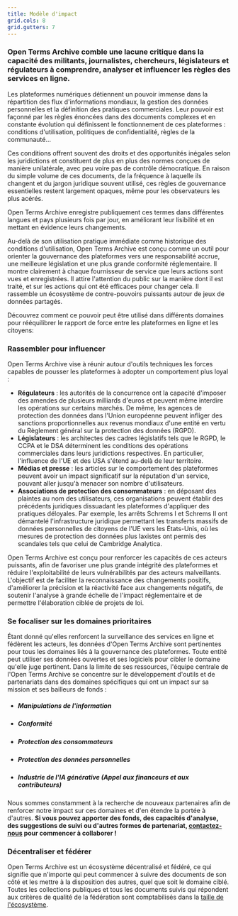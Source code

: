 ```yaml
---
title: Modèle d'impact
grid.cols: 8
grid.gutters: 7
---
```


### Open Terms Archive comble une lacune critique dans la capacité des militants, journalistes, chercheurs, législateurs et régulateurs à comprendre, analyser et influencer les règles des services en ligne.

Les plateformes numériques détiennent un pouvoir immense dans la répartition des flux d'informations mondiaux, la gestion des données personnelles et la définition des pratiques commerciales. Leur pouvoir est façonné par les règles énoncées dans des documents complexes et en constante évolution qui définissent le fonctionnement de ces plateformes : conditions d'utilisation, politiques de confidentialité, règles de la communauté…

Ces conditions offrent souvent des droits et des opportunités inégales selon les juridictions et constituent de plus en plus des normes conçues de manière unilatérale, avec peu voire pas de contrôle démocratique. En raison du simple volume de ces documents, de la fréquence à laquelle ils changent et du jargon juridique souvent utilisé, ces règles de gouvernance essentielles restent largement opaques, même pour les observateurs les plus acérés.

Open Terms Archive enregistre publiquement ces termes dans différentes langues et pays plusieurs fois par jour, en améliorant leur lisibilité et en mettant en évidence leurs changements.

Au-delà de son utilisation pratique immédiate comme historique des conditions d'utilisation, Open Terms Archive est conçu comme un outil pour orienter la gouvernance des plateformes vers une responsabilité accrue, une meilleure législation et une plus grande conformité réglementaire. Il montre clairement à chaque fournisseur de service que leurs actions sont vues et enregistrées. Il attire l'attention du public sur la manière dont il est traité, et sur les actions qui ont été efficaces pour changer cela. Il rassemble un écosystème de contre-pouvoirs puissants autour de jeux de données partagés.

Découvrez comment ce pouvoir peut être utilisé dans différents domaines pour rééquilibrer le rapport de force entre les plateformes en ligne et les citoyens:

### Rassembler pour influencer

Open Terms Archive vise à réunir autour d'outils techniques les forces capables de pousser les plateformes à adopter un comportement plus loyal :

- **Régulateurs** : les autorités de la concurrence ont la capacité d'imposer des amendes de plusieurs milliards d'euros et peuvent même interdire les opérations sur certains marchés. De même, les agences de protection des données dans l'Union européenne peuvent infliger des sanctions proportionnelles aux revenus mondiaux d'une entité en vertu du Règlement général sur la protection des données (RGPD).
- **Législateurs** : les architectes des cadres législatifs tels que le RGPD, le CCPA et le DSA déterminent les conditions des opérations commerciales dans leurs juridictions respectives. En particulier, l'influence de l'UE et des USA s'étend au-delà de leur territoire.
- **Médias et presse** : les articles sur le comportement des plateformes peuvent avoir un impact significatif sur la réputation d'un service, pouvant aller jusqu'à menacer son nombre d'utilisateurs.
- **Associations de protection des consommateurs** : en déposant des plaintes au nom des utilisateurs, ces organisations peuvent établir des précédents juridiques dissuadant les plateformes d'appliquer des pratiques déloyales. Par exemple, les arrêts Schrems I et Schrems II ont démantelé l'infrastructure juridique permettant les transferts massifs de données personnelles de citoyens de l'UE vers les États-Unis, où les mesures de protection des données plus laxistes ont permis des scandales tels que celui de Cambridge Analytica.

Open Terms Archive est conçu pour renforcer les capacités de ces acteurs puissants, afin de favoriser une plus grande intégrité des plateformes et réduire l'exploitabilité de leurs vulnérabilités par des acteurs malveillants. L'objectif est de faciliter la reconnaissance des changements positifs, d'améliorer la précision et la réactivité face aux changements négatifs, de soutenir l'analyse à grande échelle de l'impact réglementaire et de permettre l'élaboration ciblée de projets de loi.

### Se focaliser sur les domaines prioritaires

Étant donné qu'elles renforcent la surveillance des services en ligne et fédèrent les acteurs, les données d'Open Terms Archive sont pertinentes pour tous les domaines liés à la gouvernance des plateformes. Toute entité peut utiliser ses données ouvertes et ses logiciels pour cibler le domaine qu'elle juge pertinent. Dans la limite de ses ressources, l'équipe centrale de l'Open Terms Archive se concentre sur le développement d'outils et de partenariats dans des domaines spécifiques qui ont un impact sur sa mission et ses bailleurs de fonds :

- ##### <Link href="/domain/disinformation">Manipulations de l'information</Link>
- ##### <Link href="/domain/compliance">Conformité</Link>
- ##### <Link href="/domain/consumer-protection">Protection des consommateurs</Link>
- ##### <Link href="/domain/privacy">Protection des données personnelles</Link>
- ##### <Link href="/domain/generative-ai">Industrie de l'IA générative</Link> (Appel aux financeurs et aux contributeurs)

Nous sommes constamment à la recherche de nouveaux partenaires afin de renforcer notre impact sur ces domaines et d'en étendre la portée à d'autres. **Si vous pouvez apporter des fonds, des capacités d'analyse, des suggestions de suivi ou d'autres formes de partenariat, [contactez-nous](contact@opentermsarchive.org) pour commencer à collaborer !**

### Décentraliser et fédérer

Open Terms Archive est un écosystème décentralisé et fédéré, ce qui signifie que n'importe qui peut commencer à suivre des documents de son côté et les mettre à la disposition des autres, quel que soit le domaine ciblé. Toutes les collections publiques et tous les documents suivis qui répondent aux critères de qualité de la fédération sont comptabilisés dans la [taille de l'écosystème](/stats).

